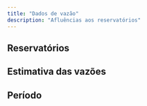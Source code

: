 ```yaml
---
title: "Dados de vazão"
description: "Afluências aos reservatórios"
---
```

## Reservatórios

## Estimativa das vazões

## Período

